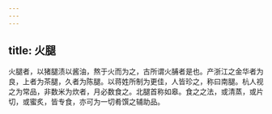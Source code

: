 ```yaml
---
---
---
```

title: 火腿
---



火腿者，以猪腿渍以酱油，熬于火而为之，古所谓火脯者是也。产浙江之金华者为良，上者为茶腿，久者为陈腿。以蒋姓所制为更佳，人皆珍之，称曰南腿。杭人视之为常品，非数米为炊者，月必数食之。北腿首称如皋。食之之法，或清蒸，或片切，或蜜炙，皆专食，亦可为一切肴馔之辅助品。